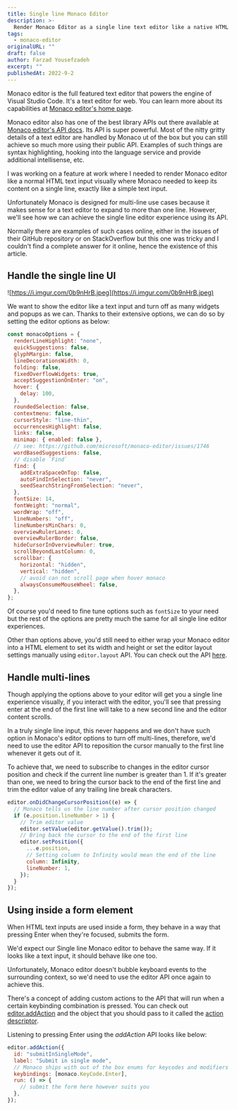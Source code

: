 ```yaml
---
title: Single line Monaco Editor
description: >-
  Render Monaco Editor as a single line text editor like a native HTML text input
tags:
  - monaco-editor
originalURL: ""
draft: false
author: Farzad Yousefzadeh
excerpt: ""
publishedAt: 2022-9-2
---
```


Monaco editor is the full featured text editor that powers the engine of Visual Studio Code. It's a text editor for web. You can learn more about its capabilities at [Monaco editor's home page](https://microsoft.github.io/monaco-editor/).

Monaco editor also has one of the best library APIs out there available at [Monaco editor's API docs](https://microsoft.github.io/monaco-editor/api/index.html). Its API is super powerful. Most of the nitty gritty details of a text editor are handled by Monaco ut of the box but you can still achieve so much more using their public API. Examples of such things are syntax highlighting, hooking into the language service and provide additional intellisense, etc.

I was working on a feature at work where I needed to render Monaco editor like a normal HTML text input visually where Monaco needed to keep its content on a single line, exactly like a simple text input.

Unfortunately Monaco is designed for multi-line use cases because it makes sense for a text editor to expand to more than one line. However, we'll see how we can achieve the single line editor experience using its API.

Normally there are examples of such cases online, either in the issues of their GitHub repository or on StackOverflow but this one was tricky and I couldn't find a complete answer for it online, hence the existence of this article.

## Handle the single line UI

![https://i.imgur.com/0b9nHrB.jpeg](https://i.imgur.com/0b9nHrB.jpeg)

We want to show the editor like a text input and turn off as many widgets and popups as we can. Thanks to their extensive options, we can do so by setting the editor options as below:

```js
const monacoOptions = {
  renderLineHighlight: "none",
  quickSuggestions: false,
  glyphMargin: false,
  lineDecorationsWidth: 0,
  folding: false,
  fixedOverflowWidgets: true,
  acceptSuggestionOnEnter: "on",
  hover: {
    delay: 100,
  },
  roundedSelection: false,
  contextmenu: false,
  cursorStyle: "line-thin",
  occurrencesHighlight: false,
  links: false,
  minimap: { enabled: false },
  // see: https://github.com/microsoft/monaco-editor/issues/1746
  wordBasedSuggestions: false,
  // disable `Find`
  find: {
    addExtraSpaceOnTop: false,
    autoFindInSelection: "never",
    seedSearchStringFromSelection: "never",
  },
  fontSize: 14,
  fontWeight: "normal",
  wordWrap: "off",
  lineNumbers: "off",
  lineNumbersMinChars: 0,
  overviewRulerLanes: 0,
  overviewRulerBorder: false,
  hideCursorInOverviewRuler: true,
  scrollBeyondLastColumn: 0,
  scrollbar: {
    horizontal: "hidden",
    vertical: "hidden",
    // avoid can not scroll page when hover monaco
    alwaysConsumeMouseWheel: false,
  },
};
```

Of course you'd need to fine tune options such as `fontSize` to your need but the rest of the options are pretty much the same for all single line editor experiences.

Other than options above, you'd still need to either wrap your Monaco editor into a HTML element to set its width and height or set the editor layout settings manually using `editor.layout` API. You can check out the API [here](https://microsoft.github.io/monaco-editor/api/interfaces/monaco.editor.IEditor.html#layout).

## Handle multi-lines

Though applying the options above to your editor will get you a single line experience visually, if you interact with the editor, you'll see that pressing enter at the end of the first line will take to a new second line and the editor content scrolls.

In a truly single line input, this never happens and we don't have such option in Monaco's editor options to turn off multi-lines, therefore, we'd need to use the editor API to reposition the cursor manually to the first line whenever it gets out of it.

To achieve that, we need to subscribe to changes in the editor cursor position and check if the current line number is greater than 1. If it's greater than one, we need to bring the cursor back to the end of the first line and trim the editor value of any trailing line break characters.

```js
editor.onDidChangeCursorPosition((e) => {
  // Monaco tells us the line number after cursor position changed
  if (e.position.lineNumber > 1) {
    // Trim editor value
    editor.setValue(editor.getValue().trim());
    // Bring back the cursor to the end of the first line
    editor.setPosition({
      ...e.position,
      // Setting column to Infinity would mean the end of the line
      column: Infinity,
      lineNumber: 1,
    });
  }
});
```

## Using inside a form element

When HTML text inputs are used inside a form, they behave in a way that pressing Enter when they're focused, submits the form.

We'd expect our Single line Monaco editor to behave the same way. If it looks like a text input, it should behave like one too.

Unfortunately, Monaco editor doesn't bubble keyboard events to the surrounding context, so we'd need to use the editor API once again to achieve this.

There's a concept of adding custom actions to the API that will run when a certain keybinding combination is pressed. You can check out [editor.addAction](https://microsoft.github.io/monaco-editor/api/interfaces/monaco.editor.IStandaloneCodeEditor.html#addAction) and the object that you should pass to it called the [action descriptor](https://microsoft.github.io/monaco-editor/api/interfaces/monaco.editor.IActionDescriptor.html).

Listening to pressing Enter using the _addAction_ API looks like below:

```js
editor.addAction({
  id: "submitInSingleMode",
  label: "Submit in single mode",
  // Monaco ships with out of the box enums for keycodes and modifiers
  keybindings: [monaco.KeyCode.Enter],
  run: () => {
    // submit the form here however suits you
  },
});
```
